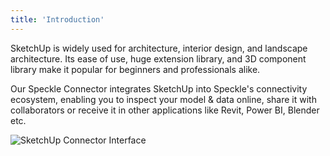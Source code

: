 ```yaml
---
title: 'Introduction'
---
```



<LegacyWarning connector="SketchUp" /> 
<LegacyVersions app="SketchUp" versions="2020, 2021, 2022 & 2023" />

SketchUp is widely used for architecture, interior design, and landscape architecture. Its ease of use, huge extension library, and 3D component library make it popular for beginners and professionals alike.

Our Speckle Connector integrates SketchUp into Speckle's connectivity ecosystem, enabling you to inspect your model & data online, share it with collaborators or receive it in other applications like Revit, Power BI, Blender etc.

<Frame>
<img className="rounded-dropshadow" src="/images/legacy/sketchup/featured-image.png" alt="SketchUp Connector Interface" />
</Frame>
